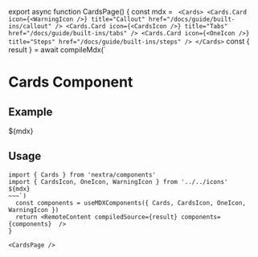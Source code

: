 
export async function CardsPage() {
  const mdx = `
<Cards>
  <Cards.Card
    icon={<WarningIcon />}
    title="Callout"
    href="/docs/guide/built-ins/callout"
  />
  <Cards.Card
    icon={<CardsIcon />}
    title="Tabs"
    href="/docs/guide/built-ins/tabs"
  />
  <Cards.Card
    icon={<OneIcon />}
    title="Steps"
    href="/docs/guide/built-ins/steps"
  />
</Cards>`
  const { result } = await compileMdx(`
# Cards Component

## Example
${mdx}

## Usage

~~~mdx filename="MDX"
import { Cards } from 'nextra/components'
import { CardsIcon, OneIcon, WarningIcon } from '../../icons'
${mdx}
~~~`)
  const components = useMDXComponents({ Cards, CardsIcon, OneIcon, WarningIcon })
  return <RemoteContent compiledSource={result} components={components}  />
}

<CardsPage />
